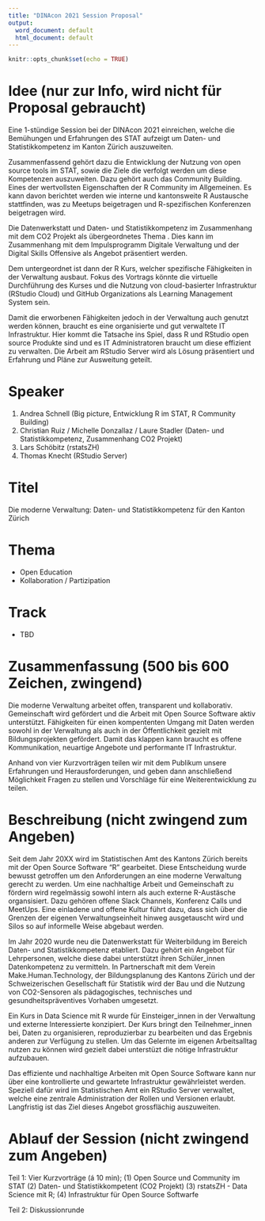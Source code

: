 ```yaml
---
title: "DINAcon 2021 Session Proposal"
output:
  word_document: default
  html_document: default
---
```


```r
knitr::opts_chunk$set(echo = TRUE)
```

# Idee (nur zur Info, wird nicht für Proposal gebraucht)

Eine 1-stündige Session bei der DINAcon 2021 einreichen, welche die Bemühungen und Erfahrungen des STAT aufzeigt um Daten- und Statistikkompetenz im Kanton Zürich auszuweiten.

Zusammenfassend gehört dazu die Entwicklung der Nutzung von open source tools im STAT, sowie die Ziele die verfolgt werden um diese Kompetenzen auszuweiten. Dazu gehört auch das Community Building. Eines der wertvollsten Eigenschaften der R Community im Allgemeinen. Es kann davon berichtet werden wie interne und kantonsweite R Austausche stattfinden, was zu Meetups beigetragen und R-spezifischen Konferenzen beigetragen wird.

Die Datenwerkstatt und Daten- und Statistikkompetenz im Zusammenhang mit dem CO2 Projekt als übergeordnetes Thema . Dies kann im Zusammenhang mit dem Impulsprogramm Digitale Verwaltung und der Digital Skills Offensive als Angebot präsentiert werden.

Dem untergeordnet ist dann der R Kurs, welcher spezifische Fähigkeiten in der Verwaltung ausbaut. Fokus des Vortrags könnte die virtuelle Durchführung des Kurses und die Nutzung von cloud-basierter Infrastruktur (RStudio Cloud) und GitHub Organizations als Learning Management System sein.

Damit die erworbenen Fähigkeiten jedoch in der Verwaltung auch genutzt werden können, braucht es eine organisierte und gut verwaltete IT Infrastruktur. Hier kommt die Tatsache ins Spiel, dass R und RStudio open source Produkte sind und es IT Administratoren braucht um diese effizient zu verwalten. Die Arbeit am RStudio Server wird als Lösung präsentiert und Erfahrung und Pläne zur Ausweitung geteilt.

# Speaker

1. Andrea Schnell (Big picture, Entwicklung R im STAT, R Community Building)
2. Christian Ruiz / Michelle Donzallaz / Laure Stadler (Daten- und Statistikkompetenz, Zusammenhang CO2 Projekt)
3. Lars Schöbitz (rstatsZH)
4. Thomas Knecht (RStudio Server)


# Titel

Die moderne Verwaltung: Daten- und Statistikkompetenz für den Kanton Zürich

# Thema

- Open Education
- Kollaboration / Partizipation

# Track

- TBD

# Zusammenfassung (500 bis 600 Zeichen, zwingend)

Die moderne Verwaltung arbeitet offen, transparent und kollaborativ. Gemeinschaft wird gefördert und die Arbeit mit Open Source Software aktiv unterstützt. Fähigkeiten für einen kompententen Umgang mit Daten werden sowohl in der Verwaltung als auch in der Öffentlichkeit gezielt mit Bildungsprojekten gefördert. Damit das klappen kann braucht es offene Kommunikation, neuartige Angebote und performante IT Infrastruktur.

Anhand von vier Kurzvorträgen teilen wir mit dem Publikum unsere Erfahrungen und Herausforderungen, und geben dann anschließend Möglichkeit Fragen zu stellen und Vorschläge für eine Weiterentwicklung zu teilen.


# Beschreibung (nicht zwingend zum Angeben)

Seit dem Jahr 20XX wird im Statistischen Amt des Kantons Zürich bereits mit der Open Source Software "R" gearbeitet. Diese Entscheidung wurde bewusst getroffen um den Anforderungen an eine moderne Verwaltung gerecht zu werden. Um eine nachhaltige Arbeit und Gemeinschaft zu fördern wird regelmässig sowohl intern als auch externe R-Austäsche organsisiert. Dazu gehören offene Slack Channels, Konferenz Calls und MeetUps. Eine einladene und offene Kultur führt dazu, dass sich über die Grenzen der eigenen Verwaltungseinheit hinweg ausgetauscht wird und Silos so auf informelle Weise abgebaut werden.

Im Jahr 2020 wurde neu die Datenwerkstatt für Weiterbildung im Bereich Daten- und Statistikkompetenz etabliert. Dazu gehört ein Angebot für Lehrpersonen, welche diese dabei unterstützt ihren Schüler_innen Datenkompetenz zu vermitteln. In Partnerschaft mit dem Verein Make.Human.Technology, der Bildungsplanung des Kantons Zürich und der Schweizerischen Gesellschaft für Statistik wird der Bau und die Nutzung von CO2-Sensoren als pädagogisches, technisches und gesundheitspräventives Vorhaben umgesetzt.

Ein Kurs in Data Science mit R wurde für Einsteiger_innen in der Verwaltung und externe Interessierte konzipiert. Der Kurs bringt den Teilnehmer_innen bei, Daten zu organisieren, reproduzierbar zu bearbeiten und das Ergebnis anderen zur Verfügung zu stellen. Um das Gelernte im eigenen Arbeitsalltag nutzen zu können wird gezielt dabei unterstüzt die nötige Infrastruktur aufzubauen.

Das effiziente und nachhaltige Arbeiten mit Open Source Software kann nur über eine kontrollierte und gewartete Infrastruktur gewährleistet werden. Speziell dafür wird im Statistischen Amt ein RStudio Server verwaltet, welche eine zentrale Administration der Rollen und Versionen erlaubt. Langfristig ist das Ziel dieses Angebot grossflächig auszuweiten.


# Ablauf der Session (nicht zwingend zum Angeben)

Teil 1: Vier Kurzvorträge (á 10 min); (1) Open Source und Community im STAT (2) Daten- und Statistikkompetent (CO2 Projekt) (3) rstatsZH - Data Science mit R; (4) Infrastruktur für Open Source Softwarfe

Teil 2: Diskussionrunde
